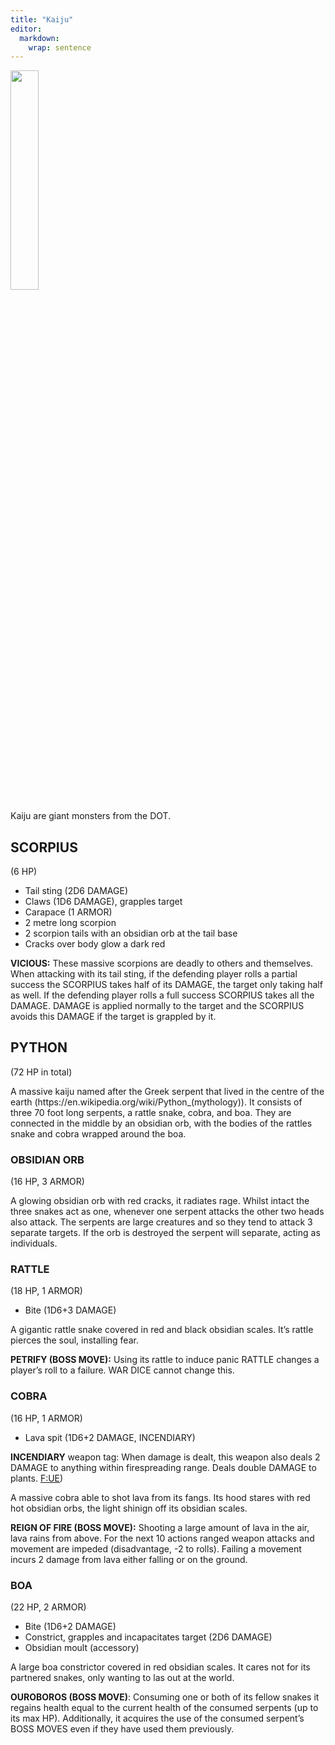 ```yaml
---
title: "Kaiju"
editor: 
  markdown: 
    wrap: sentence
---
```


![](images/kaiju.png){width=30% fig-align="center"}

Kaiju are giant monsters from the DOT.

## SCORPIUS {#scorpius}

(6 HP)

- Tail sting (2D6 DAMAGE)
- Claws (1D6 DAMAGE), grapples target
- Carapace (1 ARMOR)
- 2 metre long scorpion
- 2 scorpion tails with an obsidian orb at the tail base
- Cracks over body glow a dark red

__VICIOUS:__ These massive scorpions are deadly to others and themselves.
When attacking with its tail sting, if the defending player rolls a partial success the SCORPIUS takes half of its DAMAGE, the target only taking half as well.
If the defending player rolls a full success SCORPIUS takes all the DAMAGE.
DAMAGE is applied normally to the target and the SCORPIUS avoids this DAMAGE if the target is grappled by it.

## PYTHON

(72 HP in total)

A massive kaiju named after the Greek serpent that lived in the centre of the earth (https://en.wikipedia.org/wiki/Python_(mythology)).
It consists of three 70 foot long serpents, a rattle snake, cobra, and boa.
They are connected in the middle by an obsidian orb, with the bodies of the rattles snake and cobra wrapped around the boa.

### OBSIDIAN ORB

(16 HP, 3 ARMOR)

A glowing obsidian orb with red cracks, it radiates rage. 
Whilst intact the three snakes act as one, whenever one serpent attacks the other two heads also attack.
The serpents are large creatures and so they tend to attack 3 separate targets.
If the orb is destroyed the serpent will separate, acting as individuals.

### RATTLE

(18 HP, 1 ARMOR)

- Bite (1D6+3 DAMAGE)

A gigantic rattle snake covered in red and black obsidian scales.
It's rattle pierces the soul, installing fear.

__PETRIFY (BOSS MOVE):__ Using its rattle to induce panic RATTLE changes a player's roll to a failure.
WAR DICE cannot change this.

### COBRA

(16 HP, 1 ARMOR)

- Lava spit (1D6+2 DAMAGE, INCENDIARY)

__INCENDIARY__ weapon tag: When damage is dealt, this weapon also deals 2 DAMAGE to anything within firespreading range. Deals double DAMAGE to plants. [F:UE](https://claymorerpgs.itch.io/fist))

A massive cobra able to shot lava from its fangs.
Its hood stares with red hot obsidian orbs, the light shinign off its obsidian scales.

__REIGN OF FIRE (BOSS MOVE):__ Shooting a large amount of lava in the air, lava rains from above.
For the next 10 actions ranged weapon attacks and movement are impeded (disadvantage, -2 to rolls).
Failing a movement incurs 2 damage from lava either falling or on the ground.

### BOA

(22 HP, 2 ARMOR)

- Bite (1D6+2 DAMAGE)
- Constrict, grapples and incapacitates target (2D6 DAMAGE)
- Obsidian moult (accessory)

A large boa constrictor covered in red obsidian scales.
It cares not for its partnered snakes, only wanting to las out at the world.

__OUROBOROS (BOSS MOVE)__: Consuming one or both of its fellow snakes it regains health equal to the current health of the consumed serpents (up to its max HP).
Additionally, it acquires the use of the consumed serpent's BOSS MOVES even if they have used them previously.


